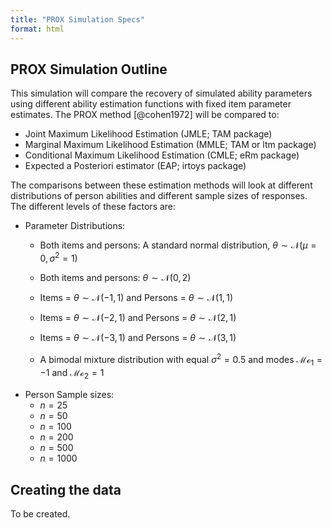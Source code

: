 ```yaml
---
title: "PROX Simulation Specs"
format: html
---
```


## PROX Simulation Outline

This simulation will compare the recovery of simulated ability parameters using different ability estimation functions with fixed item parameter estimates. The PROX method [@cohen1972] will be compared to:

-   Joint Maximum Likelihood Estimation (JMLE; TAM package)
-   Marginal Maximum Likelihood Estimation (MMLE; TAM or ltm package)
-   Conditional Maximum Likelihood Estimation (CMLE; eRm package)
-   Expected a Posteriori estimator (EAP; irtoys package)

The comparisons between these estimation methods will look at different distributions of person abilities and different sample sizes of responses. The different levels of these factors are:

-   Parameter Distributions:
    -   Both items and persons: A standard normal distribution, $\theta \sim \mathcal{N}(\mu = 0, \sigma^2 = 1)$

    -   Both items and persons: $\theta \sim \mathcal{N}(0, 2)$

    -   Items = $\theta \sim \mathcal{N}(-1, 1)$ and Persons = $\theta \sim \mathcal{N}(1, 1)$

    -   Items = $\theta \sim \mathcal{N}(-2, 1)$ and Persons = $\theta \sim \mathcal{N}(2, 1)$

    -   Items = $\theta \sim \mathcal{N}(-3, 1)$ and Persons = $\theta \sim \mathcal{N}(3, 1)$

    -   A bimodal mixture distribution with equal $\sigma^2 = 0.5$ and modes $\mathcal{Mo}_1 = -1$ and $\mathcal{Mo}_2 = 1$
-   Person Sample sizes:
    -   $n = 25$
    -   $n = 50$
    -   $n = 100$
    -   $n = 200$
    -   $n = 500$
    -   $n = 1000$

## Creating the data

To be created.
